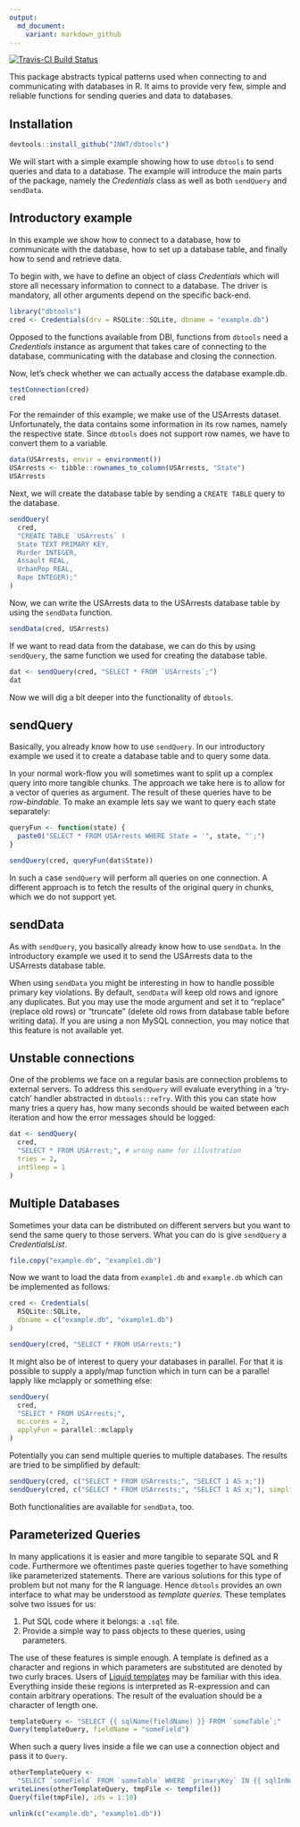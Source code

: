 ```yaml
---
output:
  md_document:
    variant: markdown_github
---
```


[![Travis-CI Build Status](https://travis-ci.org/INWT/dbtools.svg?branch=master)](https://travis-ci.org/INWT/dbtools)

This package abstracts typical patterns used when connecting to and 
communicating with databases in R. It aims to provide very few, simple and 
reliable functions for sending queries and data to databases.

## Installation

```r
devtools::install_github("INWT/dbtools")
```

We will start with a simple example showing how to use `dbtools` to send queries
and data to a database. The example will introduce the main parts of the 
package, namely the *Credentials* class as well as both `sendQuery` and 
`sendData`.

## Introductory example
In this example we show how to connect to a database, how to communicate with 
the database, how to set up a database table, and finally how to send and 
retrieve data.

To begin with, we have to define an object of class *Credentials* which will 
store all necessary information to connect to a database. The driver is 
mandatory, all other arguments depend on the specific back-end.

```r
library("dbtools")
cred <- Credentials(drv = RSQLite::SQLite, dbname = "example.db")
```

Opposed to the functions available from DBI, functions from `dbtools` need a 
*Credentials* instance as argument that takes care of connecting to the
database, communicating with the database and closing the connection.

Now, let's check whether we can actually access the database example.db. 

```r
testConnection(cred)
cred
```

For the remainder of this example, we make use of the USArrests dataset. 
Unfortunately, the data contains some information in its row names, namely the 
respective state. Since `dbtools` does not support row names, we have to convert 
them to a variable.

```r
data(USArrests, envir = environment())
USArrests <- tibble::rownames_to_column(USArrests, "State")
USArrests
```

Next, we will create the database table by sending a `CREATE TABLE` query to
the database.

```r
sendQuery(
  cred, 
  "CREATE TABLE `USArrests` (
  State TEXT PRIMARY KEY, 
  Murder INTEGER,
  Assault REAL,
  UrbanPop REAL,
  Rape INTEGER);"
)
```

Now, we can write the USArrests data to the USArrests database table by using 
the `sendData` function.

```r
sendData(cred, USArrests)
```

If we want to read data from the database, we can do this by using `sendQuery`,
the same function we used for creating the database table.

```r
dat <- sendQuery(cred, "SELECT * FROM `USArrests`;")
dat
```

Now we will dig a bit deeper into the functionality of `dbtools`.

## sendQuery
Basically, you already know how to use `sendQuery`. In our introductory example 
we used it to create a database table and to query some data. 

In your normal work-flow you will sometimes want to split up a complex query 
into more tangible chunks. The approach we take here is to allow for a vector of 
queries as argument. The result of these queries have to be *row-bindable*. To 
make an example lets say we want to query each state separately:

```r
queryFun <- function(state) {
  paste0("SELECT * FROM USArrests WHERE State = '", state, "';")
}

sendQuery(cred, queryFun(dat$State))
```

In such a case `sendQuery` will perform all queries on one connection. A 
different approach is to fetch the results of the original query in chunks,
which we do not support yet.

## sendData
As with `sendQuery`, you basically already know how to use `sendData`. In the 
introductory example we used it to send the USArrests data to the USArrests
database table. 

When using `sendData` you might be interesting in how to handle possible 
primary key violations. By default, `sendData` will keep old rows and ignore any 
duplicates. But you may use the mode argument and set it to "replace" (replace 
old rows) or "truncate" (delete old rows from database table before writing 
data). If you are using a non MySQL connection, you may notice that this feature
is not available yet.

## Unstable connections

One of the problems we face on a regular basis are connection problems to
external servers. To address this `sendQuery` will evaluate everything in a
'try-catch' handler abstracted in `dbtools::reTry`. With this you can state how
many tries a query has, how many seconds should be waited between each iteration
and how the error messages should be logged:

```r
dat <- sendQuery(
  cred, 
  "SELECT * FROM USArrest;", # wrong name for illustration
  tries = 2,
  intSleep = 1
)
```

## Multiple Databases

Sometimes your data can be distributed on different servers but you want to send
the same query to those servers. What you can do is give `sendQuery` a
*CredentialsList*. 

```r
file.copy("example.db", "example1.db")
```

Now we want to load the data from `example1.db` and `example.db` which can be
implemented as follows:

```r
cred <- Credentials(
  RSQLite::SQLite, 
  dbname = c("example.db", "example1.db")
)

sendQuery(cred, "SELECT * FROM USArrests;")
```

It might also be of interest to query your databases in parallel. For that it is
possible to supply a apply/map function which in turn can be a parallel lapply
like mclapply or something else:

```r
sendQuery(
  cred, 
  "SELECT * FROM USArrests;", 
  mc.cores = 2, 
  applyFun = parallel::mclapply
)
```

Potentially you can send multiple queries to multiple databases. The results are tried to be simplified by default:

```r
sendQuery(cred, c("SELECT * FROM USArrests;", "SELECT 1 AS x;"))
sendQuery(cred, c("SELECT * FROM USArrests;", "SELECT 1 AS x;"), simplify = FALSE)
```

Both functionalities are available for `sendData`, too.

## Parameterized Queries ##

In many applications it is easier and more tangible to separate SQL and R
code. Furthermore we oftentimes paste queries together to have something like
parameterized statements. There are various solutions for this type of problem
but not many for the R language. Hence `dbtools` provides an own interface to
what may be understood as *template queries*. These templates solve two issues
for us:

1. Put SQL code where it belongs: a `.sql` file.
2. Provide a simple way to pass objects to these queries, using parameters.

The use of these features is simple enough. A template is defined as a character
and regions in which parameters are substituted are denoted by two curly
braces. Users of [Liquid templates](http://shopify.github.io/liquid/) may be
familiar with this idea. Everything inside these regions is interpreted as
R-expression and can contain arbitrary operations. The result of the evaluation
should be a character of length one.

```r
templateQuery <- "SELECT {{ sqlName(fieldName) }} FROM `someTable`;"
Query(templateQuery, fieldName = "someField")
```

When such a query lives inside a file we can use a connection object and pass it
to `Query`.

```r
otherTemplateQuery <-
  "SELECT `someField` FROM `someTable` WHERE `primaryKey` IN {{ sqlInNums(ids) }};"
writeLines(otherTemplateQuery, tmpFile <- tempfile())
Query(file(tmpFile), ids = 1:10)
```

```r
unlink(c("example.db", "example1.db"))
```
